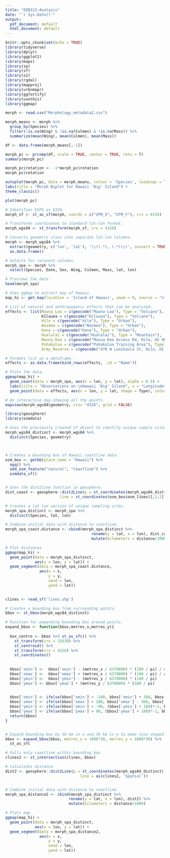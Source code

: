 ---
title: "EEB313-Analysis"
date: "`r Sys.Date()`"
output:
  pdf_document: default
  html_document: default
---

```{r setup, message=F, echo = F}
knitr::opts_chunk$set(echo = TRUE)
library(tidyverse)
library(dplyr)
library(ggplot2)
library(maps)
library(sp)
library(sf)
library(s2)
library(rgdal)
library(mapproj)
library(urbnmapr)
library(ggfortify)
library(usethis)
library(ggmap)

```

```{r read_data}
morph <- read.csv("Morphology_metadata2.csv")
```

```{r PCA}
morph_means <- morph %>% 
  group_by(Species) %>%
  filter(!is.na(Wing) & !is.na(Culmen) & !is.na(Mass)) %>%
  summarize(mean(Wing), mean(Culmen), mean(Mass))

df <- data.frame(morph_means[,-1])

morph_pc <- prcomp(df, scale = TRUE, center = TRUE, retx = T)
summary(morph_pc)

morph_pc$rotation <- -1*morph_pc$rotation
morph_pc$rotation

autoplot(morph_pc, data = morph_means, colour = 'Species', loadings = TRUE, loadings.label = TRUE) +
labs(title = "Morph Biplot for Hawaii 'Big' Island") +
theme_classic()

plot(morph_pc)
```


```{r spatial_view, message = F}
# Identifies ESPG as 6334.
morph_sf <- st_as_sf(morph, coords = c("UTM_X", "UTM_Y"), crs = 6334)

# Transforms coordinates to standard lat-lon format.
morph_wgs84 <- st_transform(morph_sf, crs = 4326)

# Converts geometry class into separate lat-lon columns.
morph <- morph_wgs84 %>% 
  extract(geometry, c('lon', 'lat'), '\\((.*), (.*)\\)', convert = TRUE) %>% 
  as.data.frame()

# Selects for relavent columns.
morph_spa <- morph %>% 
  select(Species, Date, Sex, Wing, Culmen, Mass, lat, lon)

# Previews the data.
head(morph_spa)

# Uses ggmap to extract map of Hawaii.
map_hi <- get_map(location = 'Island of Hawaii', zoom = 9, source = "stamen", maptype = "toner-lite")

# List of natural and anthropogenic effects that can be analyzed.
effects <- list(Mauna_Loa = c(geocode("Mauna Loa"), Type = "Volcano"),
                Kīlauea = c(geocode("Kīlauea"), Type = "Volcano"),
                Hilo = c(geocode("Hilo"), Type = "Urban"),
                Waimea = c(geocode("Waimea"), Type = "Urban"),
                Kona = c(geocode("Kona"), Type = "Urban"),
                Hualalai = c(geocode("Hualalai"), Type = "Mountain"),
                Mauna_Kea = c(geocode("Mauna Kea Access Rd, Hilo, HI 96720, United States"), Type = "Mountain"),
                Pohakuloa = c(geocode("Pohakuloa Training Area"), Type = "Military"),
                Army_Reserve = c(geocode("470 W Lanikaula St, Hilo, HI 96720, United States"), Type = "Military"))

# Formats list as a dataframe.
effects <- as.data.frame(bind_rows(effects, .id = "Name"))

# Plots the data.
ggmap(map_hi) +
  geom_count(data = morph_spa, aes(x = lon, y = lat), alpha = 0.5) +
  labs(title = "Observations on \nHawaii 'Big' Island", x = "Longitude", y = "Latitude", size = "Number of \nObservations") +
  geom_point(data = effects, aes(x = lon, y = lat, shape = Type), color = "Red")

```

```{r, eval = F, include = F}
# An interactive map showing all the points.
mapview(morph_wgs84$geometry, crs= "4326", grid = FALSE)
```

```{r shore_distance, warning = F}
library(geosphere)
library(osmdata)

# Uses the previously created sf_object to identify unique sample sites.
morph_wgs84_distinct <- morph_wgs84 %>% 
  distinct(Species, geometry)



# Creates a bounding box of Hawaii coastline data.
osm_box <- getbb(place_name = "Hawaii") %>%
  opq() %>% 
  add_osm_feature("natural", "coastline") %>% 
  osmdata_sf() 


# Uses the dist2line function in geosphere.
dist_coast <- geosphere::dist2Line(p = st_coordinates(morph_wgs84_distinct), 
                        line = st_coordinates(osm_box$osm_lines)[,1:2])

# Creates a lat lon version of unique sampling sites.
morph_spa_distinct <- morph_spa %>% 
  distinct(Species, lat, lon)

# Combine initial data with distance to coastline.
morph_spa_coast.distance <- cbind(morph_spa_distinct %>% 
                                      rename(y = lat, x = lon), dist_coast) %>%
                                      mutate(kilometers = distance/1000)

# Plot distances
ggmap(map_hi) + 
  geom_point(data = morph_spa_distinct,
             aes(x = lon, y = lat)) +
  geom_segment(data = morph_spa_coast.distance,
               aes(x = x, 
                   y = y, 
                   xend = lon, 
                   yend = lat))
  

```

```{r second_distance_method}
clines <- read_sf('lines.shp')

# Creates a bounding box from surrounding points.
bbox <- st_bbox(morph_wgs84_distinct) 

# Function for expanding bounding box around points.
expand_bbox <- function(bbox,metres_x,metres_y){
  
  box_centre <- bbox %>% st_as_sfc() %>% 
    st_transform(crs = 32630) %>%
    st_centroid() %>%
    st_transform(crs = 4326) %>%
    st_coordinates()
  
  
  bbox['xmin'] <-  bbox['xmin'] - (metres_x / 6370000) * (180 / pi) / cos(bbox['xmin'] * pi/180)
  bbox['xmax'] <-  bbox['xmax'] + (metres_x / 6370000) * (180 / pi) / cos(bbox['xmax'] * pi/180)
  bbox['ymin'] <-  bbox['ymin'] - (metres_y / 6370000) * (180 / pi)
  bbox['ymax'] <- bbox['ymax'] + (metres_y / 6370000) * (180 / pi)
  

  bbox['xmin'] <- ifelse(bbox['xmin'] < -180, bbox['xmin'] + 360, bbox['xmin'])
  bbox['xmax'] <- ifelse(bbox['xmax'] > 180, bbox['xmax'] - 360, bbox['xmax'])
  bbox['ymin'] <- ifelse(bbox['ymin'] < -90, (bbox['ymin'] + 180)*-1, bbox['ymin'])
  bbox['ymax'] <- ifelse(bbox['ymax'] > 90, (bbox['ymax'] + 180)*-1, bbox['ymax'])
  return(bbox)
}


# Expand bounding box by 30 km in x and 30 km in y to make nice shaped box.
bbox <- expand_bbox(bbox, metres_x = 1000*30, metres_y = 1000*30) %>% 
  st_as_sfc

# Pulls only coastline within bounding box
clines2 <- st_intersection(clines, bbox) 

# Calculates distance
dist2 <- geosphere::dist2Line(p = st_coordinates(morph_wgs84_distinct), 
                                 line = as(clines2, 'Spatial'))


# Combine initial data with distance to coastline.
morph_spa_distance2 <- cbind(morph_spa_distinct %>% 
                            rename(y = lat, x = lon), dist2) %>%
                            mutate(kilometers = distance/1000)

# Plots map
ggmap(map_hi) + 
  geom_point(data = morph_spa_distinct,
             aes(x = lon, y = lat)) +
  geom_segment(data = morph_spa_distance2,
               aes(x = x, 
                   y = y, 
                   xend = lon, 
                   yend = lat))

```

